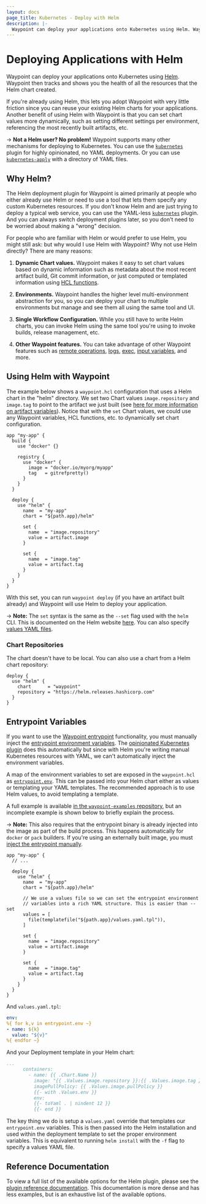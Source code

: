 ```yaml
---
layout: docs
page_title: Kubernetes - Deploy with Helm
description: |-
  Waypoint can deploy your applications onto Kubernetes using Helm. Waypoint then tracks and shows you the health of all the resources that the Helm chart created.
---
```


# Deploying Applications with Helm

Waypoint can deploy your applications onto Kubernetes using [Helm](https://helm.sh/).
Waypoint then tracks and shows you the health of all the resources that
the Helm chart created.

If you're already using Helm, this lets you adopt Waypoint with very little
friction since you can reuse your existing Helm charts for your applications.
Another benefit of using Helm with Waypoint is that you can set chart values
more dynamically, such as setting different settings per environment,
referencing the most recently built artifacts, etc.

-> **Not a Helm user? No problem!** Waypoint supports many other mechanisms
for deploying to Kubernetes. You can use the
[`kubernetes`](/docs/platforms/kubernetes/deploy) plugin for highly opinionated, no YAML deployments. Or you can use
[`kubernetes-apply`](/docs/platforms/kubernetes/kubectl-deploy) with
a directory of YAML files.

## Why Helm?

The Helm deployment plugin for Waypoint is aimed primarily at people
who either already use Helm or need to use a tool that lets them specify
any custom Kubernetes resources. If you don't know Helm and are just trying
to deploy a typical web service, you can use the YAML-less
[`kubernetes`](/plugins/helm#values) plugin. And you can always switch
deployment plugins later, so you don't need to be worried about making a
"wrong" decision.

For people who are familiar with Helm or would prefer to use Helm,
you might still ask: but why would I use Helm with Waypoint? Why not use
Helm directly? There are many reasons:

1. **Dynamic Chart values.** Waypoint makes it easy to set chart values
   based on dynamic information such as metadata about the most recent
   artifact build, Git commit information, or just computed or templated
   information using [HCL functions](/docs/waypoint-hcl/functions/all).

2. **Environments.** Waypoint handles the higher level multi-environment
   abstraction for you, so you can deploy your chart to multiple environments
   but manage and see them all using the same tool and UI.

3. **Single Workflow Configuration.** While you still have to write Helm charts,
   you can invoke Helm using the same tool you're using to invoke builds,
   release management, etc.

4. **Other Waypoint features.** You can take advantage of other Waypoint features such as [remote operations](/docs/waypoint-hcl/functions/all),
   [logs](/docs/logs), [exec](/docs/exec), [input variables](/docs/waypoint-hcl/variables/input), and more.

## Using Helm with Waypoint

The example below shows a `waypoint.hcl` configuration that uses a
Helm chart in the "helm" directory. We set two Chart values `image.repository`
and `image.tag` to point to the artifact we just built (see
[here for more information on artifact variables](/docs/waypoint-hcl/variables/artifact)). Notice that with the
`set` Chart values, we could use any Waypoint variables, HCL functions, etc.
to dynamically set chart configuration.

```hcl
app "my-app" {
  build {
    use "docker" {}

    registry {
      use "docker" {
        image = "docker.io/myorg/myapp"
        tag   = gitrefpretty()
      }
    }
  }

  deploy {
    use "helm" {
      name  = "my-app"
      chart = "${path.app}/helm"

      set {
        name  = "image.repository"
        value = artifact.image
      }

      set {
        name  = "image.tag"
        value = artifact.tag
      }
    }
  }
}
```

With this set, you can run `waypoint deploy` (if you have an artifact
built already) and Waypoint will use Helm to deploy your application.

-> **Note:** The `set` syntax is the same as the `--set` flag used
with the `helm` CLI. This is documented on the Helm website [here](https://helm.sh/docs/intro/using_helm/#the-format-and-limitations-of---set). You can also specify
[values YAML files](/plugins/helm#values).

### Chart Repositories

The chart doesn't have to be local. You can also use a chart from a
Helm chart repository:

```hcl
deploy {
  use "helm" {
    chart      = "waypoint"
    repository = "https://helm.releases.hashicorp.com"
  }
}
```

## Entrypoint Variables

If you want to use the [Waypoint entrypoint](/docs/entrypoint) functionality,
you must manually inject the [entrypoint environment variables](/docs/entrypoint).
The [opinionated Kubernetes plugin](/docs/platforms/kubernetes/deploy) does this
automatically but since with Helm you're writing manual Kubernetes resources with
YAML, we can't automatically inject the environment variables.

A map of the environment variables to set are exposed in the `waypoint.hcl`
as [`entrypoint.env`](/docs/waypoint-hcl/variables/entrypoint). This can be
passed into your Helm chart either as values or templating your YAML templates.
The recommended approach is to use Helm values, to avoid templating a template.

A full example is available [in the `waypoint-examples` repository](https://github.com/hashicorp/waypoint-examples/tree/main/kubernetes/nodejs-helm),
but an incomplete example is shown below to briefly explain the process.

-> **Note:** This also requires that the entrypoint binary is already
injected into the image as part of the build process. This happens automatically
for `docker` or `pack` builders. If you're using an externally built image,
you must [inject the entrypoint manually](/docs/platforms/kubernetes/external-build#waypoint-entrypoint-with-external-image-builds).

```hcl
app "my-app" {
  // ...

  deploy {
    use "helm" {
      name  = "my-app"
      chart = "${path.app}/helm"

      // We use a values file so we can set the entrypoint environment
      // variables into a rich YAML structure. This is easier than --set
      values = [
        file(templatefile("${path.app}/values.yaml.tpl")),
      ]

      set {
        name  = "image.repository"
        value = artifact.image
      }

      set {
        name  = "image.tag"
        value = artifact.tag
      }
    }
  }
}
```

And `values.yaml.tpl`:

```yaml
env:
%{ for k,v in entrypoint.env ~}
- name: ${k}
  value: "${v}"
%{ endfor ~}
```

And your Deployment template in your Helm chart:

```yaml
...
      containers:
        - name: {{ .Chart.Name }}
          image: "{{ .Values.image.repository }}:{{ .Values.image.tag }}"
          imagePullPolicy: {{ .Values.image.pullPolicy }}
          {{- with .Values.env }}
          env:
          {{- toYaml . | nindent 12 }}
          {{- end }}
```

The key thing we do is setup a `values.yaml` override that templates our
`entrypoint.env` variables. This is then passed into the Helm installation
and used within the deployment template to set the proper environment
variables. This is equivalent to running `helm install` with the `-f` flag
to specify a values YAML file.

## Reference Documentation

To view a full list of the available options for the Helm plugin,
please see the [plugin reference documentation](/plugins/helm).
This documentation is more dense and has less examples, but is an
exhaustive list of the available options.
